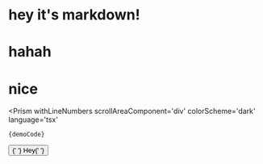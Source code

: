 
# hey it's markdown!

# hahah

# nice

<Prism
	withLineNumbers
	scrollAreaComponent='div'
	colorScheme='dark'
	language='tsx'
>
	{demoCode}
</Prism>

<About />

<Button color='indigo' variant='light' size='xl'>
	{' '}
	Hey{' '}
</Button>

